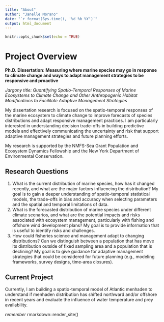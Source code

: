 ```yaml
---
title: "About"
author: "Janelle Morano"
date: "`r format(Sys.time(), '%d %b %Y')`"
output: html_document
---
```


```r
knitr::opts_chunk$set(echo = TRUE)
```

# Project Overview

**Ph.D. Dissertation: Measuring where marine species may go in response to climate change and ways to adapt management strategies to be responsive and proactive**

*Jargony title: Quantifying Spatio-Temporal Responses of Marine Ecosystems to Climate Change and Other Anthropogenic Habitat Modifications to Facilitate Adaptive Management Strategies*

My dissertation research is focused on the spatio-temporal responses of the marine ecosystem to climate change to improve forecasts of species distributions and adapt responsive management practices. I am particularly interested in understanding decision trade-offs in building predictive models and effectively communicating the uncertainty and risk that support adaptive management strategies and future planning efforts. 

My research is supported by the NMFS-Sea Grant Population and Ecosystem Dynamics Fellowship and the New York Department of Environmental Conservation.

## Research Questions
1. What is the current distribution of marine species, how has it changed recently, and what are the major factors influencing the distribution? My goal is to gain a deeper understanding of spatio-temporal statistical models, the trade-offs in bias and accuracy when selecting parameters and the spatial and temporal limitations of data.
1. What is the forecasted distribution of marine species under different climate scenarios, and what are the potential impacts and risks associated with ecosystem management, particularly with fishing and offshore wind development plans? My goal is to provide information that is useful to identify risks and challenges.
1. How could fisheries science and management adapt to changing distributions? Can we distinguish between a population that has move its distribution outside of fixed sampling area and a population that is declining? My goal is to give guidance for adaptive management strategies that could be considered for future planning (e.g., modeling frameworks, survey designs, time-area closures).

## Current Project
Currently, I am building a spatio-temporal model of Atlantic menhaden to understand if menhaden distribution has shifted northward and/or offshore in recent years and evaluate the influence of water temperature and prey availability. 


*remember* rmarkdown::render_site()
